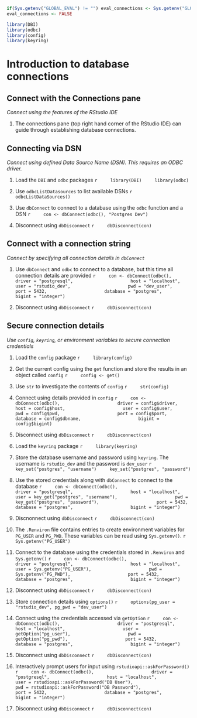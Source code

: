 ```r
if(Sys.getenv("GLOBAL_EVAL") != "") eval_connections <- Sys.getenv("GLOBAL_EVAL")
eval_connections <- FALSE
```

```r
library(DBI)
library(odbc)
library(config)
library(keyring)
```

# Introduction to database connections

## Connect with the Connections pane
*Connect using the features of the RStudio IDE*

1. The connections pane (top right hand corner of the RStudio IDE) can guide through establishing database connections.

## Connecting via DSN
*Connect using defined Data Source Name (DSN). This requires an ODBC driver.*

1. Load the `DBI` and `odbc` packages
    ```r
    library(DBI)
    library(odbc)
    ```

2. Use `odbcListDatasources` to list available DSNs
    ```r
    odbcListDataSources()
    ```
    
3. Use `dbConnect` to connect to a database using the `odbc` function and a DSN
    ```r
    con <- dbConnect(odbc(), "Postgres Dev")
    ```
    
4. Disconnect using `dbDisconnect`
    ```r
    dbDisconnect(con)
    ```

## Connect with a connection string
*Connect by specifying all connection details in `dbConnect`*

1. Use `dbConnect` and `odbc` to connect to a database, but this time all connection details are provided
    ```r
    con <- dbConnect(odbc(),
                     driver = "postgresql",
                     host = "localhost",
                     user = "rstudio_dev",
                     pwd = "dev_user",
                     port = 5432,
                     database = "postgres",
                     bigint = "integer")
    ```
    
2. Disconnect using `dbDisconnect`
    ```r
    dbDisconnect(con)
    ```
    
## Secure connection details
*Use `config`, `keyring`, or environment variables to secure connection credentials*

1. Load the `config` package
    ```r
    library(config)
    ```
    
2. Get the current config using the `get` function and store the results in an object called `config`
    ```r
    config <- get()
    ```

3. Use `str` to investigate the contents of `config`
    ```r
    str(config)
    ```

4. Connect using details provided in `config`
    ```r
    con <- dbConnect(odbc(),
                     driver = config$driver,
                     host = config$host,
                     user = config$user,
                     pwd = config$pwd,
                     port = config$port,
                     database = config$dbname,
                     bigint = config$bigint)
    ```
    
5. Disconnect using `dbDisconnect`
    ```r
    dbDisconnect(con)
    ```
    
6. Load the `keyring` package
    ```r
    library(keyring)
    ```

7. Store the database username and password using `keyring`. The username is `rstudio_dev` and the password is `dev_user`
    ```r
    key_set("postgres", "username")
    key_set("postgres", "password")
    ```
    
8. Use the stored credentials along with `dbConnect` to connect to the database
    ```r
    con <- dbConnect(odbc(),
                     driver = "postgresql",
                     host = "localhost",
                     user = key_get("postgres", "username"),
                     pwd = key_get("postgres", "password"),
                     port = 5432,
                     database = "postgres",
                     bigint = "integer")
    ```

9. Discnonnect using `dbDisconnect`
    ```r
    dbDisconnect(con)
    ```

10. The `.Renviron` file contains entries to create environment variables for `PG_USER` and `PG_PWD`. These variables can be read using `Sys.getenv()`.
    ```r
    Sys.getenv("PG_USER")
    ```

11. Connect to the database using the credentials stored in `.Renviron` and `Sys.getenv()`
    ```r
    con <- dbConnect(odbc(),
                     driver = "postgresql",
                     host = "localhost",
                     user = Sys.getenv("PG_USER"),
                     pwd = Sys.getenv("PG_PWD"),
                     port = 5432,
                     database = "postgres",
                     bigint = "integer")
    ```
    
12. Disconnect using `dbDisconnect`
    ```r
    dbDisconnect(con)
    ```

13. Store connection details using `options()`
    ```r
    options(pg_user = "rstudio_dev", pg_pwd = "dev_user")
    ```

14. Connect using the credentials accessed via `getOption`
    ```r
    con <- dbConnect(odbc(),
                     driver = "postgresql",
                     host = "localhost",
                     user = getOption("pg_user"),
                     pwd = getOption("pg_pwd"),
                     port = 5432,
                     database = "postgres",
                     bigint = "integer")
    ```
    
15. Disconnect using `dbDisconnect`
    ```r
    dbDisconnect(con)
    ```

16. Interactively prompt users for input using `rstudioapi::askForPassword()`
    ```r
    con <- dbConnect(odbc(),
                     driver = "postgresql",
                     host = "localhost",
                     user = rstudioapi::askForPassword("DB User"),
                     pwd = rstudioapi::askForPassword("DB Password"),
                     port = 5432,
                     database = "postgres",
                     bigint = "integer")
    ```

17. Disconnect using `dbDisconnect`
    ```r
    dbDisconnect(con)
    ```

